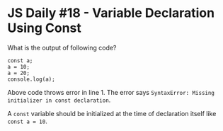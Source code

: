
<Layout>
<SEO title="JS Daily #18 - Variable Declaration Using Const" />
<JSLayout>

# JS Daily #18 - Variable Declaration Using Const

What is the output of following code?

```javascript{numberLines: true}
const a;
a = 10;
a = 20;
console.log(a);
```

<Divider />

Above code throws error in line 1. The error says `SyntaxError: Missing initializer in const declaration`.

A `const` variable should be initialized at the time of declaration itself like `const a = 10`.

</JSLayout>
</Layout>
